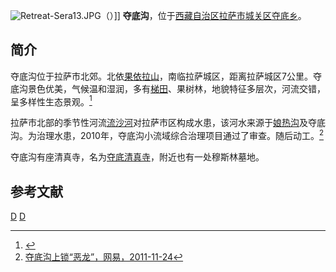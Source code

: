 [[File:Retreat-Sera13.JPG|thumb]]（{{le|Sera Utsé Hermitage}}）]]
'''夺底沟'''，位于[[西藏自治区|西藏自治区]][[拉萨市|拉萨市]][[城关区_(拉萨市)|城关区]][[夺底乡|夺底乡]]。

==简介==
夺底沟位于拉萨市北郊。北依[[果依拉山|果依拉山]]，南临拉萨城区，距离拉萨城区7公里。夺底沟景色优美，气候温和湿润，多有[[梯田|梯田]]、果树林，地貌特征多层次，河流交错，呈多样性生态景观。<ref>{{Cite web |url=http://www.chinatibetnews.com/lvyou/2012-09/05/content_1051640.htm |title=拉萨夺底沟：乡村旅游新体验，中国西藏新闻网，2012年09月05日 |accessdate=2013年8月8日 |archive-date=2013年7月24日 |archive-url=https://web.archive.org/web/20130724231619/http://www.chinatibetnews.com/lvyou/2012-09/05/content_1051640.htm |dead-url=yes }}</ref>

拉萨市北部的季节性河流[[流沙河_(拉萨)|流沙河]]对拉萨市区构成水患，该河水来源于[[娘热沟|娘热沟]]及夺底沟。为治理水患，2010年，夺底沟小流域综合治理项目通过了审查。随后动工。<ref>[http://news.163.com/11/1124/09/7JK75F8Q00014AED.html 夺底沟上锁“恶龙”，网易，2011-11-24]{{Dead link|date=2020年1月 |bot=InternetArchiveBot |fix-attempted=yes }}</ref>

夺底沟有座清真寺，名为[[夺底清真寺|夺底清真寺]]，附近也有一处穆斯林墓地。

==参考文献==
{{reflist}}

{{拉萨地标}}
[[Category:拉萨地理|D]]
[[Category:城关区_(拉萨市)|D]]